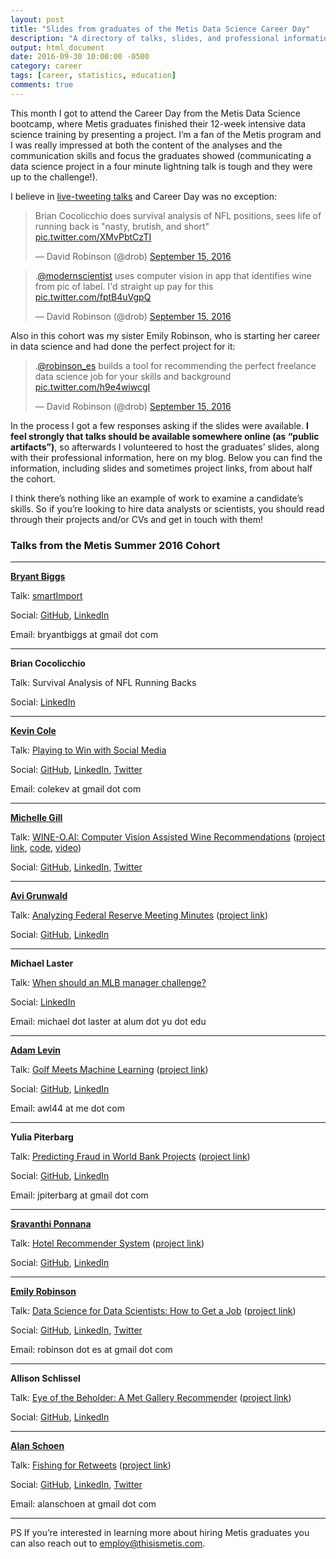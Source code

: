 ```yaml
---
layout: post
title: "Slides from graduates of the Metis Data Science Career Day"
description: "A directory of talks, slides, and professional information from graduates presenting at the Metis bootcamp."
output: html_document
date: 2016-09-30 10:00:00 -0500
category: career
tags: [career, statistics, education]
comments: true
---
```


This month I got to attend the Career Day from the Metis Data Science bootcamp, where Metis graduates finished their 12-week intensive data science training by presenting a project. I'm a fan of the Metis program and I was really impressed at both the content of the analyses and the communication skills and focus the graduates showed (communicating a data science project in a four minute lightning talk is tough and they were up to the challenge!).

I believe in [live-tweeting talks](http://varianceexplained.org/r/user-jsm-conferences/) and Career Day was no exception:

<blockquote class="twitter-tweet" data-lang="en"><p lang="en" dir="ltr">Brian Cocolicchio does survival analysis of NFL positions, sees life of running back is &quot;nasty, brutish, and short&quot; <a href="https://t.co/XMvPbtCzTI">pic.twitter.com/XMvPbtCzTI</a></p>&mdash; David Robinson (@drob) <a href="https://twitter.com/drob/status/776538159366668288">September 15, 2016</a></blockquote>
<script async src="https://platform.twitter.com/widgets.js" charset="utf-8"></script>

<blockquote class="twitter-tweet" data-lang="en"><p lang="en" dir="ltr">.<a href="https://twitter.com/modernscientist">@modernscientist</a> uses computer vision in app that identifies wine from pic of label. I&#39;d straight up pay for this <a href="https://t.co/fptB4uVgpQ">pic.twitter.com/fptB4uVgpQ</a></p>&mdash; David Robinson (@drob) <a href="https://twitter.com/drob/status/776550099837222912">September 15, 2016</a></blockquote>

Also in this cohort was my sister Emily Robinson, who is starting her career in data science and had done the perfect project for it:

<blockquote class="twitter-tweet" data-lang="en"><p lang="en" dir="ltr">.<a href="https://twitter.com/robinson_es">@robinson_es</a> builds a tool for recommending the perfect freelance data science job for your skills and background <a href="https://t.co/h9e4wiwcgI">pic.twitter.com/h9e4wiwcgI</a></p>&mdash; David Robinson (@drob) <a href="https://twitter.com/drob/status/776545558836219904">September 15, 2016</a></blockquote>

In the process I got a few responses asking if the slides were available. **I feel strongly that talks should be available somewhere online (as "public artifacts")**, so afterwards I volunteered to host the graduates' slides, along with their professional information, here on my blog. Below you can find the information, including slides and sometimes project links, from about half the cohort.

I think there's nothing like an example of work to examine a candidate's skills. So if you're looking to hire data analysts or scientists, you should read through their projects and/or CVs and get in touch with them!

### Talks from the Metis Summer 2016 Cohort

-------------

**[Bryant Biggs](https://medium.com/big-data-engineering)**

Talk: [smartImport](https://www.dropbox.com/s/wndz1d0ctk75bwl/smartImport.pdf?dl=0)

Social: [GitHub](https://github.com/bryantbiggs), [LinkedIn](https://www.linkedin.com/in/bryantbiggs)

Email: bryantbiggs at gmail dot com

-------------

**Brian Cocolicchio**

Talk: Survival Analysis of NFL Running Backs

Social: [LinkedIn](https://www.linkedin.com/in/briancocolicchio)

-------------

**[Kevin Cole](https://colekev.github.io/)**

Talk: [Playing to Win with Social Media](https://github.com/colekev/metis-final-project)

Social: [GitHub](https://github.com/colekev), [LinkedIn](https://www.linkedin.com/in/kevin-cole), [Twitter](https://twitter.com/Cole_Kev)

Email: colekev at gmail dot com

-------------

**[Michelle Gill](http://themodernscientist.com)**

Talk: [WINE-O.AI: Computer Vision Assisted Wine Recommendations](http://wineoai.michellelynngill.com/presentation/WINE-O_AI_MLGill.pdf) ([project link](http://wine-o.ai), [code](https://github.com/mlgill/wine-o.ai), [video](http://wineoai.michellelynngill.com/presentation/WINE-O_AI_MLGill.m4v))

Social: [GitHub](https://github.com/mlgill), [LinkedIn](https://www.linkedin.com/in/michellelynngill), [Twitter](https://twitter.com/modernscientist)

-------------

**[Avi Grunwald](asgrunwald.github.io)**

Talk: [Analyzing Federal Reserve Meeting Minutes](https://www.dropbox.com/s/dgpq1krmrg96byt/Analyzing%20Federal%20Reserve%20Meeting%20Minutes.pdf?dl=0) ([project link](https://FedMinutes.herokuapp.com))

Social: [GitHub](https://www.github.com/asgrunwald), [LinkedIn](https://www.linkedin.com/in/asgrunwald)

-------------

**Michael Laster**

Talk: [When should an MLB manager challenge?](https://www.dropbox.com/s/18x6tcfzhgn8u1g/MLBReplay913.key?dl=0)

Social: [LinkedIn](https://www.linkedin.com/in/michael-laster)

Email: michael dot laster at alum dot yu dot edu

-------------

**[Adam Levin](https://adamwlev.github.io/)**

Talk: [Golf Meets Machine Learning](https://github.com/adamwlev/Rank_a_Golfer/blob/master/Golf%20Meets%20Machine%20Learning.pdf) ([project link](https://github.com/adamwlev/Rank_a_Golfer))

Social: [GitHub](https://github.com/adamwlev), [LinkedIn](https://www.linkedin.com/in/adam-levin)

Email: awl44 at me dot com

-------------

**Yulia Piterbarg**

Talk: [Predicting Fraud in World Bank Projects](https://github.com/jpiter/world_bank/blob/master/julia_p_slides.pdf) ([project link](https://github.com/jpiter/world_bank/))

Social: [GitHub](https://github.com/jpiter), [LinkedIn](https://linkedin.com/in/yulia-piterbarg-5396186)

Email: jpiterbarg at gmail dot com

 
-------------

**[Sravanthi Ponnana](https://psravanthi.github.io)**

Talk: [Hotel Recommender System](https://github.com/psravanthi/Hotel-Recommender-System/blob/master/Hotel_Recommender_System.pptx) ([project link](https://github.com/psravanthi/Hotel-Recommender-System))

Social: [GitHub](https://github.com/psravanthi), [LinkedIn](https://www.linkedin.com/in/sravanthip)


-------------

**[Emily Robinson](robinsones.github.io)**

Talk: [Data Science for Data Scientists: How to Get a Job](https://www.dropbox.com/s/vl2imec648kbzoc/Emily_Final_Presentation.key?dl=0) ([project link](https://github.com/robinsones/Freelancer-Shiny-App))

Social: [GitHub](https://github.com/robinsones), [LinkedIn](https://linkedin.com/in/robinsones), [Twitter](https://twitter.com/robinson_es)

Email: robinson dot es at gmail dot com

-------------

**Allison Schlissel**

Talk: [Eye of the Beholder: A Met Gallery Recommender](https://github.com/aschlissel/eye_of_the_beholder/blob/master/allison_final_pdf.pdf) ([project link](https://github.com/aschlissel/eye_of_the_beholder))

Social: [GitHub](https://github.com/aschlissel), [LinkedIn](https://www.linkedin.com/in/allisonschlissel)


-------------

**[Alan Schoen](alanschoen.com)**

Talk: [Fishing for Retweets](http://alanschoen.com/assets/fishing_retweets/twitter_metis_ajs.pdf) ([project link](http://alanschoen.com/assets/fishing_retweets/twitter_metis_ajs.pdf))

Social: [GitHub](https://github.com/alanjschoen), [LinkedIn](https://www.linkedin.com/in/alanschoen), [Twitter](https://twitter.com/alanschoen)

Email: alanschoen at gmail dot com

-------------

PS If you're interested in learning more about hiring Metis graduates you can also reach out to [employ@thisismetis.com](mailto:employ@thisismetis.com).
